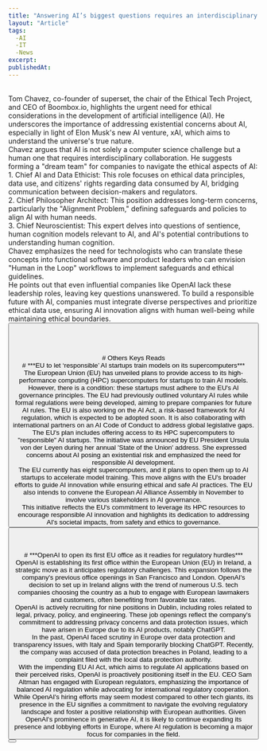 ```yaml
---
title: "Answering AI’s biggest questions requires an interdisciplinary approach"
layout: "Article"
tags: 
  -AI 
  -IT
  -News
excerpt:
publishedAt:
---
```

<br/>
Tom Chavez, co-founder of superset, the chair of the Ethical Tech Project, and CEO of Boombox.io, highlights the urgent need for ethical considerations in the development of artificial intelligence (AI). He underscores the importance of addressing existential concerns about AI, especially in light of Elon Musk's new AI venture, xAI, which aims to understand the universe's true nature.
<br/>
Chavez argues that AI is not solely a computer science challenge but a human one that requires interdisciplinary collaboration. He suggests forming a "dream team" for companies to navigate the ethical aspects of AI:
<br/>
1. Chief AI and Data Ethicist: This role focuses on ethical data principles, data use, and citizens' rights regarding data consumed by AI, bridging communication between decision-makers and regulators.
<br/>
2. Chief Philosopher Architect: This position addresses long-term concerns, particularly the "Alignment Problem," defining safeguards and policies to align AI with human needs.
<br/>
3. Chief Neuroscientist: This expert delves into questions of sentience, human cognition models relevant to AI, and AI's potential contributions to understanding human cognition.
<br/>
Chavez emphasizes the need for technologists who can translate these concepts into functional software and product leaders who can envision "Human in the Loop" workflows to implement safeguards and ethical guidelines.
<br/>
He points out that even influential companies like OpenAI lack these leadership roles, leaving key questions unanswered. To build a responsible future with AI, companies must integrate diverse perspectives and prioritize ethical data use, ensuring AI innovation aligns with human well-being while maintaining ethical boundaries.
<br/>
<Button
  address="https://techcrunch.com/2023/09/15/answering-ais-biggest-questions-requires-an-interdisciplinary-approach/"
  text="Source"
/>
<br/>
<br/>
<br/>
<br/>
# Others Keys Reads
<br/>
# ***EU to let ‘responsible’ AI startups train models on its supercomputers***
<br/>
The European Union (EU) has unveiled plans to provide access to its high-performance computing (HPC) supercomputers for startups to train AI models. However, there is a condition: these startups must adhere to the EU's AI governance principles. The EU had previously outlined voluntary AI rules while formal regulations were being developed, aiming to prepare companies for future AI rules. The EU is also working on the AI Act, a risk-based framework for AI regulation, which is expected to be adopted soon. It is also collaborating with international partners on an AI Code of Conduct to address global legislative gaps.
<br/>
The EU's plan includes offering access to its HPC supercomputers to "responsible" AI startups. The initiative was announced by EU President Ursula von der Leyen during her annual 'State of the Union' address. She expressed concerns about AI posing an existential risk and emphasized the need for responsible AI development.
<br/>
The EU currently has eight supercomputers, and it plans to open them up to AI startups to accelerate model training. This move aligns with the EU's broader efforts to guide AI innovation while ensuring ethical and safe AI practices. The EU also intends to convene the European AI Alliance Assembly in November to involve various stakeholders in AI governance.
<br/>
This initiative reflects the EU's commitment to leverage its HPC resources to encourage responsible AI innovation and highlights its dedication to addressing AI's societal impacts, from safety and ethics to governance.
<br/>
<Button
  address="https://techcrunch.com/2023/09/13/eu-supercomputers-for-ai/"
  text="Source"
/>
<br/>
<br/>
<br/>
# ***OpenAI to open its first EU office as it readies for regulatory hurdles***
<br/>
OpenAI is establishing its first office within the European Union (EU) in Ireland, a strategic move as it anticipates regulatory challenges. This expansion follows the company's previous office openings in San Francisco and London. OpenAI's decision to set up in Ireland aligns with the trend of numerous U.S. tech companies choosing the country as a hub to engage with European lawmakers and customers, often benefiting from favorable tax rates.
<br/>
OpenAI is actively recruiting for nine positions in Dublin, including roles related to legal, privacy, policy, and engineering. These job openings reflect the company's commitment to addressing privacy concerns and data protection issues, which have arisen in Europe due to its AI products, notably ChatGPT.
<br/>
In the past, OpenAI faced scrutiny in Europe over data protection and transparency issues, with Italy and Spain temporarily blocking ChatGPT. Recently, the company was accused of data protection breaches in Poland, leading to a complaint filed with the local data protection authority.
<br/>
With the impending EU AI Act, which aims to regulate AI applications based on their perceived risks, OpenAI is proactively positioning itself in the EU. CEO Sam Altman has engaged with European regulators, emphasizing the importance of balanced AI regulation while advocating for international regulatory cooperation.
<br/>
While OpenAI's hiring efforts may seem modest compared to other tech giants, its presence in the EU signifies a commitment to navigate the evolving regulatory landscape and foster a positive relationship with European authorities. Given OpenAI's prominence in generative AI, it is likely to continue expanding its presence and lobbying efforts in Europe, where AI regulation is becoming a major focus for companies in the field.
<br/>
<Button
  address="https://techcrunch.com/2023/09/14/openai-dublin-eu-regulation/"
  text="Source"
/>
